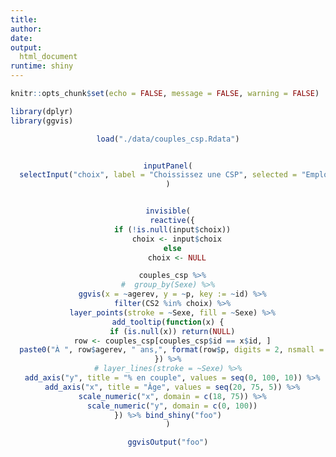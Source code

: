 ```yaml
---
title: 
author: 
date: 
output: 
  html_document
runtime: shiny
---
```


```r
knitr::opts_chunk$set(echo = FALSE, message = FALSE, warning = FALSE)
```


```r
library(dplyr)
library(ggvis)
```

<center>
```r
load("./data/couples_csp.Rdata")


inputPanel(
  selectInput("choix", label = "Choississez une CSP", selected = "Employés de la fonction publique", choices = couples_csp$CS2, multiple = FALSE, selectize = TRUE)
)


invisible(
  reactive({
  if (!is.null(input$choix))
    choix <- input$choix
  else
    choix <- NULL

  couples_csp %>%
#  group_by(Sexe) %>%
  ggvis(x = ~agerev, y = ~p, key := ~id) %>%
  filter(CS2 %in% choix) %>%
  layer_points(stroke = ~Sexe, fill = ~Sexe) %>%
add_tooltip(function(x) {
  if (is.null(x)) return(NULL)
  row <- couples_csp[couples_csp$id == x$id, ]
  paste0("À ", row$agerev, " ans,", format(row$p, digits = 2, nsmall = 1), " % des ", tolower(row$Sexe), " sont en couple. ", collapse = "<br />")
}) %>%
# layer_lines(stroke = ~Sexe) %>%
  add_axis("y", title = "% en couple", values = seq(0, 100, 10)) %>%
  add_axis("x", title = "Âge", values = seq(20, 75, 5)) %>%
  scale_numeric("x", domain = c(18, 75)) %>%
  scale_numeric("y", domain = c(0, 100))
}) %>% bind_shiny("foo")
)

ggvisOutput("foo")


```
</center>